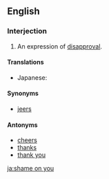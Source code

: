 ==English==

===Interjection===
{{en-interj|head=[[shame]] [[on]] [[you]]}}

# An expression of [[disapproval]].

====Translations====
{{trans-top|expression of disapproval}}
* Japanese: {{t|ja|恥を知れ|tr=はじをしれ, hajioshire|sc=Jpan}}
{{trans-mid}}
{{trans-bottom}}

====Synonyms====
* [[jeers]]

====Antonyms====
* [[cheers]]
* [[thanks]]
* [[thank you]]

[[ja:shame on you]]